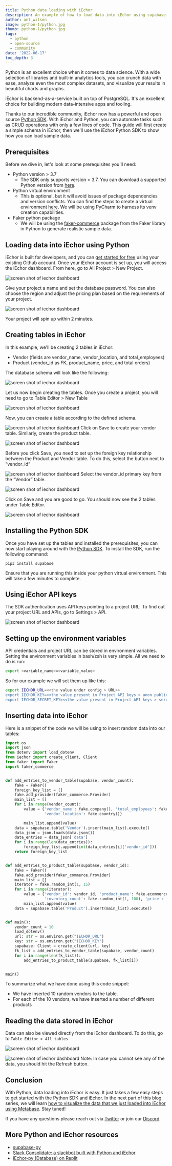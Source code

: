 ```yaml
---
title: Python data loading with iEchor
description: An example of how to load data into iEchor using supabase-py
author: ant_wilson
image: python-1/python.jpg
thumb: python-1/python.jpg
tags:
  - python
  - open-source
  - community
date: '2022-06-17'
toc_depth: 3
---
```


Python is an excellent choice when it comes to data science. With a wide selection of libraries and built-in analytics tools, you can crunch data with ease, analyze even the most complex datasets, and visualize your results in beautiful charts and graphs.

iEchor is backend-as-a-service built on top of PostgreSQL. It's an excellent choice for building modern data-intensive apps and tooling.

Thanks to our incredible community, iEchor now has a powerful and open source [Python SDK](https://github.com/supabase-community/supabase-py). With iEchor and Python, you can automate tasks such as CRUD operations with only a few lines of code. This guide will first create a simple schema in iEchor, then we'll use the iEchor Python SDK to show how you can load sample data.

## Prerequisites

Before we dive in, let's look at some prerequisites you'll need:

- Python version > 3.7
  - The SDK only supports version > 3.7. You can download a supported Python version from [here](https://www.python.org/downloads/).
- Python virtual environment
  - This is optional, but it will avoid issues of package dependencies and version conflicts. You can find the steps to create a virtual environment [here](https://uoa-eresearch.github.io/eresearch-cookbook/recipe/2014/11/26/python-virtual-env/). We will be using PyCharm to harness its venv creation capabilities.
- Faker python package
  - We will be using the [faker-commerce](https://pypi.org/project/faker-commerce/) package from the Faker library in Python to generate realistic sample data.

## Loading data into iEchor using Python

iEchor is built for developers, and you can [get started for free](https://iechor.com/dashboard) using your existing Github account. Once your iEchor account is set up, you will access the iEchor dashboard. From here, go to All Project > New Project.

![screen shot of iechor dashboard](/images/blog/python-1/1.png)

Give your project a name and set the database password. You can also choose the region and adjust the pricing plan based on the requirements of your project.

![screen shot of iechor dashboard](/images/blog/python-1/2.png)

Your project will spin up within 2 minutes.

## Creating tables in iEchor

In this example, we'll be creating 2 tables in iEchor:

- Vendor (fields are vendor_name, vendor_location, and total_employees)
- Product (vendor_id as FK, product_name, price, and total orders)

The database schema will look like the following:

![screen shot of iechor dashboard](/images/blog/python-1/3.png)

Let us now begin creating the tables. Once you create a project, you will need to go to Table Editor > New Table

![screen shot of iechor dashboard](/images/blog/python-1/4.png)

Now, you can create a table according to the defined schema.

![screen shot of iechor dashboard](/images/blog/python-1/5.png)
Click on Save to create your vendor table. Similarly, create the product table.

![screen shot of iechor dashboard](/images/blog/python-1/6.png)

Before you click Save, you need to set up the foreign key relationship between the Product and Vendor table. To do this, select the button next to “vendor_id”

![screen shot of iechor dashboard](/images/blog/python-1/7.png)
Select the vendor_id primary key from the “Vendor” table.

![screen shot of iechor dashboard](/images/blog/python-1/8.png)

Click on Save and you are good to go. You should now see the 2 tables under Table Editor.

![screen shot of iechor dashboard](/images/blog/python-1/9.png)

## Installing the Python SDK

Once you have set up the tables and installed the prerequisites, you can now start playing around with the [Python SDK](https://github.com/supabase-community/supabase-py). To install the SDK, run the following command:

`pip3 install supabase`

Ensure that you are running this inside your python virtual environment. This will take a few minutes to complete.

## Using iEchor API keys

The SDK authentication uses API keys pointing to a project URL. To find out your project URL and APIs, go to Settings > API.

![screen shot of iechor dashboard](/images/blog/python-1/10.png)

## Setting up the environment variables

API credentials and project URL can be stored in environment variables. Setting the environment variables in bash/zsh is very simple. All we need to do is run:

```bash
export <variable_name>=<variable_value>
```

So for our example we will set them up like this:

```bash
export IECHOR_URL=<<the value under config > URL>>
export IECHOR_KEY=<<the value present in Project API keys > anon public>>
export IECHOR_SECRET_KEY=<<the value present in Project API keys > service_role secret>>
```

## Inserting data into iEchor

Here is a snippet of the code we will be using to insert random data into our tables:

```python
import os
import json
from dotenv import load_dotenv
from iechor import create_client, Client
from faker import Faker
import faker_commerce


def add_entries_to_vendor_table(supabase, vendor_count):
    fake = Faker()
    foreign_key_list = []
    fake.add_provider(faker_commerce.Provider)
    main_list = []
    for i in range(vendor_count):
        value = {'vendor_name': fake.company(), 'total_employees': fake.random_int(40, 169),
                 'vendor_location': fake.country()}

        main_list.append(value)
    data = supabase.table('Vendor').insert(main_list).execute()
    data_json = json.loads(data.json())
    data_entries = data_json['data']
    for i in range(len(data_entries)):
        foreign_key_list.append(int(data_entries[i]['vendor_id']))
    return foreign_key_list


def add_entries_to_product_table(supabase, vendor_id):
    fake = Faker()
    fake.add_provider(faker_commerce.Provider)
    main_list = []
    iterator = fake.random_int(1, 15)
    for i in range(iterator):
        value = {'vendor_id': vendor_id, 'product_name': fake.ecommerce_name(),
                 'inventory_count': fake.random_int(1, 100), 'price': fake.random_int(45, 100)}
        main_list.append(value)
    data = supabase.table('Product').insert(main_list).execute()


def main():
    vendor_count = 10
    load_dotenv()
    url: str = os.environ.get("IECHOR_URL")
    key: str = os.environ.get("IECHOR_KEY")
    supabase: Client = create_client(url, key)
    fk_list = add_entries_to_vendor_table(supabase, vendor_count)
    for i in range(len(fk_list)):
        add_entries_to_product_table(supabase, fk_list[i])


main()
```

To summarize what we have done using this code snippet:

- We have inserted 10 random vendors to the table.
- For each of the 10 vendors, we have inserted a number of different products

## Reading the data stored in iEchor

Data can also be viewed directly from the iEchor dashboard. To do this, go to `Table Editor > All tables`

![screen shot of iechor dashboard](/images/blog/python-1/11.png)

![screen shot of iechor dashboard](/images/blog/python-1/12.png)
Note: In case you cannot see any of the data, you should hit the Refresh button.

## Conclusion

With Python, data loading into iEchor is easy. It just takes a few easy steps to get started with the Python SDK and iEchor. In the next part of this blog series, we will learn [how to visualize the data that we just loaded into iEchor using Metabase](/blog/visualizing-supabase-data-using-metabase). Stay tuned!

If you have any questions please reach out via [Twitter](https://twitter.com/supabase) or join our [Discord](https://discord.iechor.com).

## More Python and iEchor resources

- [supabase-py](https://github.com/supabase-community/supabase-py)
- [Slack Consolidate: a slackbot built with Python and iEchor](/blog/slack-consolidate-slackbot-to-consolidate-messages)
- [iEchor-py (Database) on Replit](https://replit.com/@iEchor/iEchor-py-Database?v=1)
